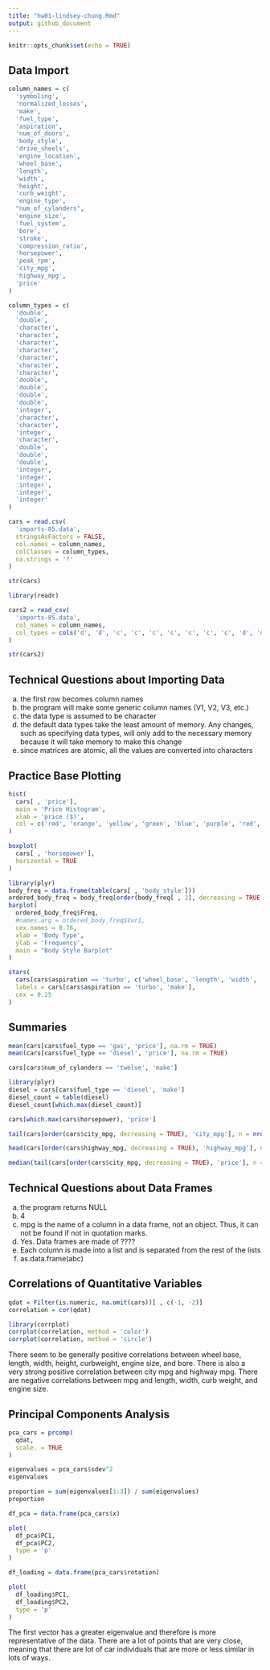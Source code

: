 ```yaml
---
title: "hw01-lindsey-chung.Rmd"
output: github_document
---
```


```r
knitr::opts_chunk$set(echo = TRUE)
```

## Data Import

```r

column_names = c(
  'symboling',
  'normalized_losses',
  'make',
  'fuel_type',
  'aspiration',
  'num_of_doors',
  'body_style',
  'drive_sheels',
  'engine_location',
  'wheel_base',
  'length',
  'width',
  'height',
  'curb_weight',
  'engine_type',
  "num_of_cylanders",
  'engine_size',
  'fuel_system',
  'bore',
  'stroke',
  'compression_ratio',
  'horsepower',
  'peak_rpm',
  'city_mpg',
  'highway_mpg',
  'price'
)

column_types = c(
  'double',
  'double',
  'character',
  'character',
  'character',
  'character',
  'character',
  'character',
  'character',
  'double',
  'double',
  'double',
  'double',
  'integer',
  'character',
  'character',
  'integer',
  'character',
  'double',
  'double',
  'double',
  'integer',
  'integer',
  'integer',
  'integer',
  'integer'
)

cars = read.csv(
  'imports-85.data',
  stringsAsFactors = FALSE,
  col.names = column_names,
  colClasses = column_types,
  na.strings = '?'
)

str(cars)

library(readr)

cars2 = read_csv(
  'imports-85.data',
  col_names = column_names,
  col_types = cols('d', 'd', 'c', 'c', 'c', 'c', 'c', 'c', 'c', 'd', 'd', 'd', 'd', 'i', 'c', 'c', 'i', 'c', 'd', 'd', 'd', 'i', 'i', 'i', 'i' ,'i')
)

str(cars2)

```

## Technical Questions about Importing Data
a. the first row becomes column names
b. the program will make some generic column names (V1, V2, V3, etc.)
c. the data type is assumed to be character
d. the default data types take the least amount of memory. Any changes, such as specifying data types, will only add to the necessary memory because it will take memory to make this change
e. since matrices are atomic, all the values are converted into characters

## Practice Base Plotting

```r

hist(
  cars[ , 'price'],
  main = 'Price Histogram',
  xlab = 'price ($)',
  col = c('red', 'orange', 'yellow', 'green', 'blue', 'purple', 'red', 'orange', 'yellow')
)

boxplot(
  cars[ , 'horsepower'],
  horizontal = TRUE
)

library(plyr)
body_freq = data.frame(table(cars[ , 'body_style']))
ordered_body_freq = body_freq[order(body_freq[ , 2], decreasing = TRUE), ]
barplot(
  ordered_body_freq$Freq,
  #names.arg = ordered_body_freq$Var1,
  cex.names = 0.76,
  xlab = 'Body Type',
  ylab = 'Frequency',
  main = "Body Style Barplot"
)

stars(
  cars[cars$aspiration == 'turbo', c('wheel_base', 'length', 'width', 'height', 'price')],
  labels = cars[cars$aspiration == 'turbo', 'make'],
  cex = 0.25
)
```

## Summaries

```r

mean(cars[cars$fuel_type == 'gas', 'price'], na.rm = TRUE)
mean(cars[cars$fuel_type == 'diesel', 'price'], na.rm = TRUE)

cars[cars$num_of_cylanders == 'twelve', 'make']

library(plyr)
diesel = cars[cars$fuel_type == 'diesel', 'make']
diesel_count = table(diesel)
diesel_count[which.max(diesel_count)]

cars[which.max(cars$horsepower), 'price']

tail(cars[order(cars$city_mpg, decreasing = TRUE), 'city_mpg'], n = nrow(cars) / 10)

head(cars[order(cars$highway_mpg, decreasing = TRUE), 'highway_mpg'], n = nrow(cars) / 10)

median(tail(cars[order(cars$city_mpg, decreasing = TRUE), 'price'], n = nrow(cars) / 10), na.rm = TRUE)

```

## Technical Questions about Data Frames
a. the program returns NULL
b. 4
c. mpg is the name of a column in a data frame, not an object. Thus, it can not be found if not in quotation marks.
d. Yes. Data frames are made of ????
e. Each column is made into a list and is separated from the rest of the lists
f. as.data.frame(abc)

## Correlations of Quantitative Variables

```r

qdat = Filter(is.numeric, na.omit(cars))[ , c(-1, -2)]
correlation = cor(qdat)

library(corrplot)
corrplot(correlation, method = 'color')
corrplot(correlation, method = 'circle')

```

There seem to be generally positive correlations between wheel base, length, width, height, curbweight, engine size, and bore. There is also a very strong positive correlation between city mpg and highway mpg. There are negative correlations between mpg and length, width, curb weight, and engine size.

## Principal Components Analysis

```r

pca_cars = prcomp(
  qdat,
  scale. = TRUE
)

eigenvalues = pca_cars$sdev^2
eigenvalues

proportion = sum(eigenvalues[1:3]) / sum(eigenvalues)
proportion

df_pca = data.frame(pca_cars$x)

plot(
  df_pca$PC1,
  df_pca$PC2,
  type = 'p'
)

df_loading = data.frame(pca_cars$rotation)

plot(
  df_loading$PC1,
  df_loading$PC2,
  type = 'p'
)

```

The first vector has a greater eigenvalue and therefore is more representative of the data. There are a lot of points that are very close, meaning that there are lot of car individuals that are more or less similar in lots of ways.